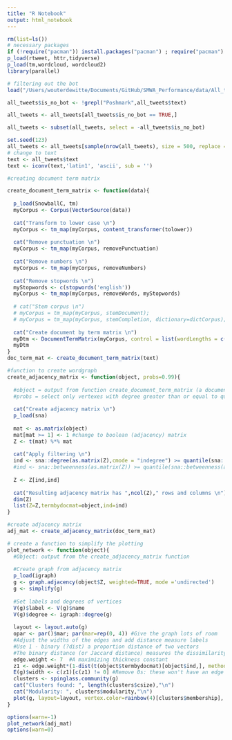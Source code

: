 ```yaml
---
title: "R Notebook"
output: html_notebook
---
```

```r
rm(list=ls())
# necessary packages
if (!require("pacman")) install.packages("pacman") ; require("pacman")
p_load(rtweet, httr,tidyverse)
p_load(tm,wordcloud, wordcloud2)
library(parallel)
```

```r
# filtering out the bot
load("/Users/wouterdewitte/Documents/GitHub/SMWA_Performance/data/All_tweets_all_features.RData")

all_tweets$is_no_bot <- !grepl("Poshmark",all_tweets$text)

all_tweets <- all_tweets[all_tweets$is_no_bot == TRUE,]

all_tweets <- subset(all_tweets, select = -all_tweets$is_no_bot)

set.seed(123)
all_tweets <- all_tweets[sample(nrow(all_tweets), size = 500, replace = FALSE),]  
# change to text
text <- all_tweets$text
text <- iconv(text,'latin1', 'ascii', sub = '')

#creating document term matrix

create_document_term_matrix <- function(data){
  
  p_load(SnowballC, tm)
  myCorpus <- Corpus(VectorSource(data))
  
  cat("Transform to lower case \n")
  myCorpus <- tm_map(myCorpus, content_transformer(tolower))
  
  cat("Remove punctuation \n")
  myCorpus <- tm_map(myCorpus, removePunctuation)
  
  cat("Remove numbers \n")
  myCorpus <- tm_map(myCorpus, removeNumbers)
  
  cat("Remove stopwords \n")
  myStopwords <- c(stopwords('english'))
  myCorpus <- tm_map(myCorpus, removeWords, myStopwords)
  
  # cat("Stem corpus \n")
  # myCorpus = tm_map(myCorpus, stemDocument);
  # myCorpus = tm_map(myCorpus, stemCompletion, dictionary=dictCorpus);
  
  cat("Create document by term matrix \n")
  myDtm <- DocumentTermMatrix(myCorpus, control = list(wordLengths = c(2, Inf)))
  myDtm
}
doc_term_mat <- create_document_term_matrix(text)
```

```r
#function to create wordgraph
create_adjacency_matrix <- function(object, probs=0.99){
  
  #object = output from function create_document_term_matrix (a document by term matrix)
  #probs = select only vertexes with degree greater than or equal to quantile given by the value of probs
  
  cat("Create adjacency matrix \n")
  p_load(sna)
  
  mat <- as.matrix(object)
  mat[mat >= 1] <- 1 #change to boolean (adjacency) matrix
  Z <- t(mat) %*% mat
  
  cat("Apply filtering \n")
  ind <- sna::degree(as.matrix(Z),cmode = "indegree") >= quantile(sna::degree(as.matrix(Z),cmode = "indegree"),probs=0.99)
  #ind <- sna::betweenness(as.matrix(Z)) >= quantile(sna::betweenness(as.matrix(Z)),probs=0.99)
  
  Z <- Z[ind,ind]        
  
  cat("Resulting adjacency matrix has ",ncol(Z)," rows and columns \n")
  dim(Z)
  list(Z=Z,termbydocmat=object,ind=ind)
}
```

```r
#create adjacency matrix
adj_mat <- create_adjacency_matrix(doc_term_mat)
```

```r
# create a function to simplify the plotting 
plot_network <- function(object){
  #Object: output from the create_adjacency_matrix function
  
  #Create graph from adjacency matrix
  p_load(igraph)
  g <- graph.adjacency(object$Z, weighted=TRUE, mode ='undirected')
  g <- simplify(g)
  
  #Set labels and degrees of vertices
  V(g)$label <- V(g)$name
  V(g)$degree <- igraph::degree(g)
  
  layout <- layout.auto(g)
  opar <- par()$mar; par(mar=rep(0, 4)) #Give the graph lots of room
  #Adjust the widths of the edges and add distance measure labels
  #Use 1 - binary (?dist) a proportion distance of two vectors
  #The binary distance (or Jaccard distance) measures the dissimilarity, so 1 is perfect and 0 is no overlap (using 1 - binary)
  edge.weight <- 7  #A maximizing thickness constant
  z1 <- edge.weight*(1-dist(t(object$termbydocmat)[object$ind,], method="binary"))
  E(g)$width <- c(z1)[c(z1) != 0] #Remove 0s: these won't have an edge
  clusters <- spinglass.community(g)
  cat("Clusters found: ", length(clusters$csize),"\n")
  cat("Modularity: ", clusters$modularity,"\n")
  plot(g, layout=layout, vertex.color=rainbow(4)[clusters$membership], vertex.frame.color=rainbow(4)[clusters$membership] )
}
```

```r
options(warn=-1)
plot_network(adj_mat)
options(warn=0)
```